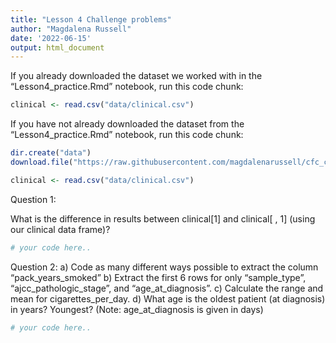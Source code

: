 ```yaml
---
title: "Lesson 4 Challenge problems"
author: "Magdalena Russell"
date: '2022-06-15'
output: html_document
---
```


If you already downloaded the dataset we worked with in the "Lesson4_practice.Rmd" notebook, run this code chunk:

```r
clinical <- read.csv("data/clinical.csv")      
```

If you have not already downloaded the dataset from the "Lesson4_practice.Rmd" notebook, run this code chunk:

```r
dir.create("data") 
download.file("https://raw.githubusercontent.com/magdalenarussell/cfc_curriculum/main/data/intro_r_teaching_dataset.csv", "data/clinical.csv") # run me!

clinical <- read.csv("data/clinical.csv")      
```

Question 1: 

What is the difference in results between clinical[1] and clinical[ , 1] (using our clinical data frame)?

```r
# your code here..

```

Question 2:
a)	Code as many different ways possible to extract the column “pack_years_smoked”
b)	Extract the first 6 rows for only “sample_type”, “ajcc_pathologic_stage”, and “age_at_diagnosis”.
c)	Calculate the range and mean for cigarettes_per_day.
d)	What age is the oldest patient (at diagnosis) in years? Youngest? (Note: age_at_diagnosis is given in days)

```r
# your code here..

```
